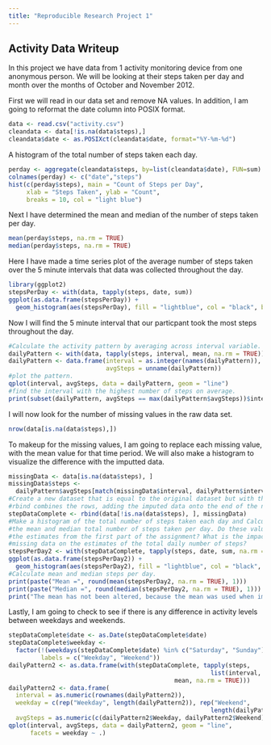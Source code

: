 ```yaml
---
title: "Reproducible Research Project 1"
---
```

## Activity Data Writeup

In this project we have data from 1 activity monitoring device from one anonymous person. We will be looking at their steps taken per day and month over the months of October and November 2012.

First we will read in our data set and remove NA values. In addition, I am 
going to reformat the date column into POSIX format.

```r
data <- read.csv("activity.csv")
cleandata <- data[!is.na(data$steps),]
cleandata$date <- as.POSIXct(cleandata$date, format="%Y-%m-%d")
```

A histogram of the total number of steps taken each day. 
```r
perday <- aggregate(cleandata$steps, by=list(cleandata$date), FUN=sum)
colnames(perday) <- c("date","steps")
hist(c(perday$steps), main = "Count of Steps per Day", 
     xlab = "Steps Taken", ylab = "Count",
     breaks = 10, col = "light blue")
```

Next I have determined the mean and median of the number of steps taken per day.
```r
mean(perday$steps, na.rm = TRUE)
median(perday$steps, na.rm = TRUE)
```

Here I have made a time series plot of the average number of steps taken over
the 5 minute intervals that data was collected throughout the day.
```r
library(ggplot2)
stepsPerDay <- with(data, tapply(steps, date, sum))
ggplot(as.data.frame(stepsPerDay)) + 
  geom_histogram(aes(stepsPerDay), fill = "lightblue", col = "black", binwidth = 1000)
```

Now I will find the 5 minute interval that our particpant took the most steps
throughout the day. 
```r
#Calculate the activity pattern by averaging across interval variable.
dailyPattern <- with(data, tapply(steps, interval, mean, na.rm = TRUE))
dailyPattern <- data.frame(interval = as.integer(names(dailyPattern)), 
                           avgSteps = unname(dailyPattern))
#plot the pattern.
qplot(interval, avgSteps, data = dailyPattern, geom = "line")
#find the interval with the highest number of steps on average.
print(subset(dailyPattern, avgSteps == max(dailyPattern$avgSteps))$interval)
```

I will now look for the number of missing values in the raw data set. 
```r
nrow(data[is.na(data$steps),])
```

To makeup for the missing values, I am going to replace each missing value, 
with the mean value for that time period. We will also make a histogram to 
visualize the difference with the imputted data.
```r
missingData <- data[is.na(data$steps), ]
missingData$steps <- 
  dailyPattern$avgSteps[match(missingData$interval, dailyPattern$interval)]
#Create a new dataset that is equal to the original dataset but with the missing data filled in.
#rbind combines the rows, adding the imputed data onto the end of the non-missing original data.
stepDataComplete <- rbind(data[!is.na(data$steps), ], missingData)
#Make a histogram of the total number of steps taken each day and Calculate and report 
#the mean and median total number of steps taken per day. Do these values differ from 
#the estimates from the first part of the assignment? What is the impact of imputing 
#missing data on the estimates of the total daily number of steps?
stepsPerDay2 <- with(stepDataComplete, tapply(steps, date, sum, na.rm = TRUE))
ggplot(as.data.frame(stepsPerDay2)) + 
  geom_histogram(aes(stepsPerDay2), fill = "lightblue", col = "black", binwidth = 1000)
#Calculate mean and median steps per day.
print(paste("Mean =", round(mean(stepsPerDay2, na.rm = TRUE), 1)))
print(paste("Median =", round(median(stepsPerDay2, na.rm = TRUE), 1)))
print("The mean has not been altered, because the mean was used when imputing values. The median has been made equal to the mean, because one of the imputed days is now the median value.")
```



Lastly, I am going to check to see if there is any difference in activity
levels between weekdays and weekends.
```r
stepDataComplete$date <- as.Date(stepDataComplete$date)
stepDataComplete$weekday <- 
  factor(!(weekdays(stepDataComplete$date) %in% c("Saturday", "Sunday")), 
         labels = c("Weekday", "Weekend"))
dailyPattern2 <- as.data.frame(with(stepDataComplete, tapply(steps,
                                                        list(interval, weekday), 
                                              mean, na.rm = TRUE)))
dailyPattern2 <- data.frame(
  interval = as.numeric(rownames(dailyPattern2)),
  weekday = c(rep("Weekday", length(dailyPattern2)), rep("Weekend",
                                                        length(dailyPattern2))), 
  avgSteps = as.numeric(c(dailyPattern2$Weekday, dailyPattern2$Weekend)))
qplot(interval, avgSteps, data = dailyPattern2, geom = "line", 
      facets = weekday ~ .)
```